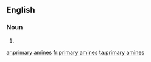 ==English==

===Noun===
{{head|en|head=[[primary]] [[amines]]}}

# {{plural of|primary amine}}

[[ar:primary amines]]
[[fr:primary amines]]
[[ta:primary amines]]